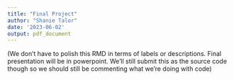 ```yaml
---
title: "Final Project"
author: "Shanie Talor"
date: '2023-06-02'
output: pdf_document
---
```


(We don't have to polish this RMD in terms of labels or descriptions. Final presentation will be in powerpoint. We'll still submit this as the source code though so we should still be commenting what we're doing with code)


```r

```

```r

```

```r

```


